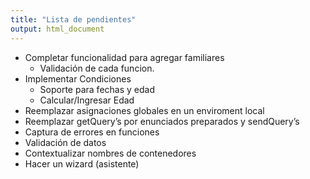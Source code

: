 ```yaml
---
title: "Lista de pendientes"
output: html_document
---
```


  * Completar funcionalidad para agregar familiares
    * Validación de cada funcion.
  * Implementar Condiciones
    * Soporte para fechas y edad
    * Calcular/Ingresar Edad
  * Reemplazar asignaciones globales en un enviroment local
  * Reemplazar getQuery's por enunciados preparados y sendQuery's
  * Captura de errores en funciones
  * Validación de datos
  * Contextualizar nombres de contenedores
  * Hacer un wizard (asistente)
  